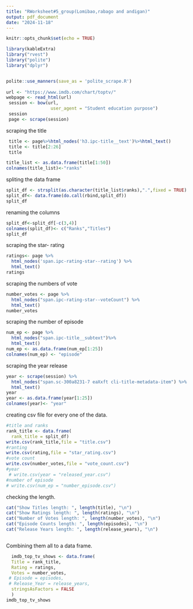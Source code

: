 ```yaml
---
title: "RWorksheet#5_group(Lomibao,rabago and andigan)"
output: pdf_document
date: "2024-11-18"
---
```


```r
knitr::opts_chunk$set(echo = TRUE)
```

```r
library(kableExtra)
library("rvest")
library("polite")
library("dplyr")


polite::use_manners(save_as = 'polite_scrape.R')
  
url <- "https://www.imdb.com/chart/toptv/"
webpage <- read_html(url)  
 session <- bow(url, 
                 user_agent = "Student education purpose")
 session
 page <- scrape(session)  
```
scraping the title 
```r
 title <- page%>%html_nodes('h3.ipc-title__text')%>%html_text()
 title <- title[2:26]
 title
```

```r
title_list <- as.data.frame(title[1:50])
colnames(title_list)<-"ranks"

```
spliting the data frame
```r
split_df <- strsplit(as.character(title_list$ranks),".",fixed = TRUE)
split_df<- data.frame(do.call(rbind,split_df))
split_df
```
renaming the columns
```r

split_df<-split_df[-c(3,4)]
colnames(split_df)<- c("Ranks","Titles")
split_df
```
scraping the star- rating 
```r
ratings<- page %>% 
  html_nodes('span.ipc-rating-star--rating') %>%
  html_text()
ratings
```
scraping the numbers of vote 
```r
number_votes <- page %>%
  html_nodes("span.ipc-rating-star--voteCount") %>%
  html_text()
number_votes
```
scraping the number of episode 
```r
num_ep <- page %>%
  html_nodes("span.ipc-title__subtext")%>%
  html_text()
num_ep <- as.data.frame(num_ep[1:25])
colnames(num_ep) <- "episode"

```
scraping the year release
```r
year <- scrape(session) %>%
  html_nodes("span.sc-300a8231-7 eaXxft cli-title-metadata-item") %>%
  html_text()
year
year <- as.data.frame(year[1:25])
colnames(year)<- "year"
```
creating csv file for every one of the data. 
```r
#title and ranks 
rank_title <- data.frame(
  rank_title = split_df)
write.csv(rank_title,file = "title.csv")
#ranting 
write.csv(rating,file = "star_rating.csv")
#vote count 
write.csv(number_votes,file = "vote_count.csv")
#year
 # write.csv(year = "released_year.csv")
#number of episode 
# write.csv(num_ep = "number_episode.csv")

```
checking the length. 
```r
cat("Show Titles length: ", length(title), "\n")
cat("Show Ratings length: ", length(ratings), "\n")
cat("Number of Votes length: ", length(number_votes), "\n")
cat("Episode Counts length: ", length(episodes), "\n")
cat("Release Years length: ", length(release_years), "\n")
```

```r

```
Combining them all to a data frame. 
```r
  imdb_top_tv_shows <- data.frame(
  Title = rank_title,
  Rating = ratings,
  Votes = number_votes,
 # Episode = episodes,
 # Release_Year = release_years,
  stringsAsFactors = FALSE
  )
imdb_top_tv_shows

```

